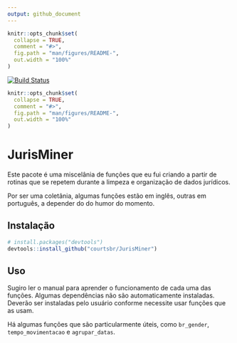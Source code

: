 ```yaml
---
output: github_document
---
```



```r
knitr::opts_chunk$set(
  collapse = TRUE,
  comment = "#>",
  fig.path = "man/figures/README-",
  out.width = "100%"
)
```
[![Build Status](https://travis-ci.org/courtsbr/JurisMiner.svg?branch=master)](https://travis-ci.org/courtsbr/JurisMiner)

```r
knitr::opts_chunk$set(
  collapse = TRUE,
  comment = "#>",
  fig.path = "man/figures/README-",
  out.width = "100%"
)
```

# JurisMiner

Este pacote é uma miscelânia de funções que eu fui criando a partir de rotinas que se repetem durante a limpeza e organização de dados jurídicos.

Por ser uma coletânia, algumas funções estão em inglês, outras em português, a depender do do humor do momento.

## Instalação

```r
# install.packages("devtools")
devtools::install_github("courtsbr/JurisMiner")
```

## Uso

Sugiro ler o manual para aprender o funcionamento de cada uma das funções. Algumas dependências não são automaticamente instaladas. Deverão ser instaladas pelo usuário conforme necessite usar funções que as usam.

Há algumas funções que são particularmente úteis, como `br_gender`, `tempo_movimentacao` e `agrupar_datas`.
